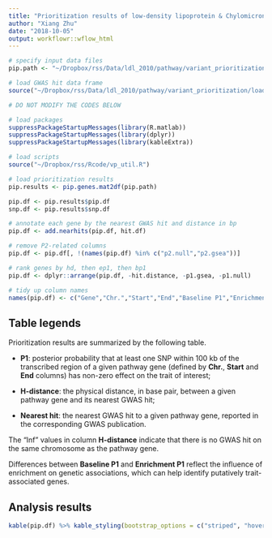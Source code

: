 ```yaml
---
title: "Prioritization results of low-density lipoprotein & Chylomicron-mediated lipid transport"
author: "Xiang Zhu"
date: "2018-10-05"
output: workflowr::wflow_html
---
```


```r
# specify input data files
pip.path <- "~/Dropbox/rss/Data/ldl_2010/pathway/variant_prioritization/path/ldl2010_pip_path1698_genes.mat"

# load GWAS hit data frame
source("~/Dropbox/rss/Data/ldl_2010/pathway/variant_prioritization/load_gwas_hits.R")

# DO NOT MODIFY THE CODES BELOW

# load packages
suppressPackageStartupMessages(library(R.matlab))
suppressPackageStartupMessages(library(dplyr))
suppressPackageStartupMessages(library(kableExtra))

# load scripts
source("~/Dropbox/rss/Rcode/vp_util.R")

# load prioritization results
pip.results <- pip.genes.mat2df(pip.path) 

pip.df <- pip.results$pip.df
snp.df <- pip.results$snp.df

# annotate each gene by the nearest GWAS hit and distance in bp
pip.df <- add.nearhits(pip.df, hit.df)

# remove P2-related columns
pip.df <- pip.df[, !(names(pip.df) %in% c("p2.null","p2.gsea"))]

# rank genes by hd, then ep1, then bp1
pip.df <- dplyr::arrange(pip.df, -hit.distance, -p1.gsea, -p1.null)

# tidy up column names
names(pip.df) <- c("Gene","Chr.","Start","End","Baseline P1","Enrichment P1","H-distance","Nearest hit")
```

## Table legends

Prioritization results are summarized by the following table.

- **P1**: posterior probability that at least one SNP within 100 kb of the transcribed
region of a given pathway gene (defined by **Chr.**, **Start** and **End** columns)
has non-zero effect on the trait of interest;

- **H-distance**: the physical distance, in base pair, between a given pathway gene and its nearest GWAS hit;

- **Nearest hit**: the nearest GWAS hit to a given pathway gene,
reported in the corresponding GWAS publication.

The "Inf" values in column **H-distance** indicate that
there is no GWAS hit on the same chromosome as the pathway gene.

Differences between **Baseline P1** and **Enrichment P1** reflect
the influence of enrichment on genetic associations,
which can help identify putatively trait-associated genes. 

## Analysis results

```r
kable(pip.df) %>% kable_styling(bootstrap_options = c("striped", "hover"))
```

